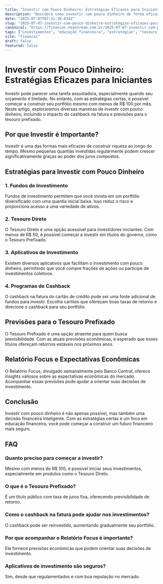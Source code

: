 ```yaml
---
title: "Investir com Pouco Dinheiro: Estratégias Eficazes para Iniciantes"
description: "Descubra como investir com pouco dinheiro de forma eficaz. Explore estratégias, previsões do tesouro prefixado e o impacto do cashback na fatura."
date: "2025-07-07T07:31:30.034Z"
slug: "2025-07-07-investir-com-pouco-dinheiro-estrategias-eficazes-para-iniciantes"
canonical: "https://financas.neostream.com.br/2025-07-07-investir-com-pouco-dinheiro-estrategias-eficazes-para-iniciantes"
tags: ["investimentos", "educação financeira", "estratégias", "tesouro prefixado", "cashback"]
site: "financas"
draft: false
featured: false
---
```


# Investir com Pouco Dinheiro: Estratégias Eficazes para Iniciantes

Investir pode parecer uma tarefa assustadora, especialmente quando seu orçamento é limitado. No entanto, com as estratégias certas, é possível começar a construir seu portfólio mesmo com menos de R$ 100 por mês. Neste artigo, exploraremos diversas maneiras de investir com pouco dinheiro, incluindo o impacto do cashback na fatura e previsões para o tesouro prefixado.

## Por que Investir é Importante?

Investir é uma das formas mais eficazes de construir riqueza ao longo do tempo. Mesmo pequenas quantias investidas regularmente podem crescer significativamente graças ao poder dos juros compostos.

## Estratégias para Investir com Pouco Dinheiro

### 1. Fundos de Investimento

Fundos de investimento permitem que você invista em um portfólio diversificado com uma quantia inicial baixa. Isso reduz o risco e proporciona acesso a uma variedade de ativos.

### 2. Tesouro Direto

O Tesouro Direto é uma opção acessível para investidores iniciantes. Com menos de R$ 50, é possível começar a investir em títulos do governo, como o Tesouro Prefixado.

### 3. Aplicativos de Investimento

Existem diversos aplicativos que facilitam o investimento com pouco dinheiro, permitindo que você compre frações de ações ou participe de investimentos coletivos.

### 4. Programas de Cashback

O cashback na fatura do cartão de crédito pode ser uma fonte adicional de fundos para investir. Escolha cartões que ofereçam boas taxas de retorno e direcione o cashback para seu portfólio.

## Previsões para o Tesouro Prefixado

O Tesouro Prefixado é uma opção atraente para quem busca previsibilidade. Com as atuais previsões econômicas, é esperado que esses títulos ofereçam retornos estáveis nos próximos anos.

## Relatório Focus e Expectativas Econômicas

O Relatório Focus, divulgado semanalmente pelo Banco Central, oferece insights valiosos sobre as expectativas econômicas do mercado. Acompanhar essas previsões pode ajudar a orientar suas decisões de investimento.

## Conclusão

Investir com pouco dinheiro é não apenas possível, mas também uma decisão financeira inteligente. Com as estratégias certas e um foco em educação financeira, você pode começar a construir um futuro financeiro mais seguro.

## FAQ

### Quanto preciso para começar a investir?
Mesmo com menos de R$ 100, é possível iniciar seus investimentos, especialmente em produtos como o Tesouro Direto.

### O que é o Tesouro Prefixado?
É um título público com taxa de juros fixa, oferecendo previsibilidade de retorno.

### Como o cashback na fatura pode ajudar nos investimentos?
O cashback pode ser reinvestido, aumentando gradualmente seu portfólio.

### Por que acompanhar o Relatório Focus é importante?
Ele fornece previsões econômicas que podem orientar suas decisões de investimento.

### Aplicativos de investimento são seguros?
Sim, desde que regulamentados e com boa reputação no mercado.